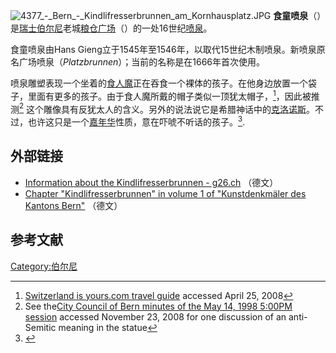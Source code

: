 {{Expand language|de|date=2018年10月}}
[[Image:4377_-_Bern_-_Kindlifresserbrunnen_am_Kornhausplatz.JPG|thumb]]
'''食童喷泉'''（{{lang-de|''Kindlifresserbrunnen''}}）是[[瑞士|瑞士]][[伯尔尼|伯尔尼]]老城[[粮仓广场|粮仓广场]]（{{lang-de|''Kornhausplatz''}}）的一处16世纪[[喷泉|喷泉]]。

食童喷泉由Hans Gieng立于1545年至1546年，以取代15世纪木制喷泉。新喷泉原名广场喷泉（''Platzbrunnen''）；当前的名称是在1666年首次使用。 

喷泉雕塑表现一个坐着的[[食人魔|食人魔]]正在吞食一个裸体的孩子。在他身边放置一个袋子，里面有更多的孩子。由于食人魔所戴的帽子类似一顶犹太帽子，<ref>[http://switzerland.isyours.com/e/guide/bern/westernoldtown.html Switzerland is yours.com travel guide] {{Webarchive|url=https://archive.is/20120717033902/http://switzerland.isyours.com/e/guide/bern/westernoldtown.html |date=2012-07-17 }} accessed April 25, 2008</ref>，因此被推测<ref>See the[http://www.bern.ch/stadtrat/sitzungen/archiv/1998/980514n.pdf City Council of Bern minutes of the May 14, 1998 5:00PM session] {{Wayback|url=http://www.bern.ch/stadtrat/sitzungen/archiv/1998/980514n.pdf |date=20120213224744 }} accessed November 23, 2008{{de_icon}} for one discussion of an anti-Semitic meaning in the statue</ref> 这个雕像具有反犹太人的含义。另外的说法说它是希腊神话中的[[克洛诺斯|克洛诺斯]]。不过，也许这只是一个[[嘉年华|嘉年华]]性质，意在吓唬不听话的孩子。<ref>{{cite book|author=Hofer, Paul|title=Die Kunstdenkmäler des Kantons Bern, Band 1: Die Stadt Bern|publisher=Gesellschaft für Schweizerische Kunstgeschichte|location=Basel|year=1952|pages=285|url=http://digibiblio.unibe.ch/digibern/Chopin/Engine/Systematik/viewer.asp?KatalogID=1&ImgNum=285&ImgCount=8&RecordNr=18|access-date=2010-09-21|archive-url=https://web.archive.org/web/20110707004313/http://digibiblio.unibe.ch/digibern/Chopin/Engine/Systematik/viewer.asp?KatalogID=1&ImgNum=285&ImgCount=8&RecordNr=18|archive-date=2011-07-07|dead-url=yes}}{{de_icon}}</ref>.

==外部链接==
*[https://web.archive.org/web/20101222231446/http://g26.ch/bern_brunnen_16.html Information about the Kindlifresserbrunnen - g26.ch] （德文）
*[https://web.archive.org/web/20110707004313/http://digibiblio.unibe.ch/digibern/Chopin/Engine/Systematik/viewer.asp?KatalogID=1&ImgNum=285&ImgCount=8&RecordNr=18 Chapter "Kindlifresserbrunnen" in volume 1 of "Kunstdenkmäler des Kantons Bern"] （德文）
{{Commonscat|Kindlifresserbrunnen (Hans Gieng 1545)|食童喷泉}}

==参考文献==
{{reflist}}

{{伯尔尼老城}}
{{Coord|46|56|54.67|N|7|26|50.81|E|region:CH-BE_type:landmark_source:dewiki|display=title}}
{{DEFAULTSORT:Kindlifresserbrunnen}}
[[Category:伯尔尼|Category:伯尔尼]]